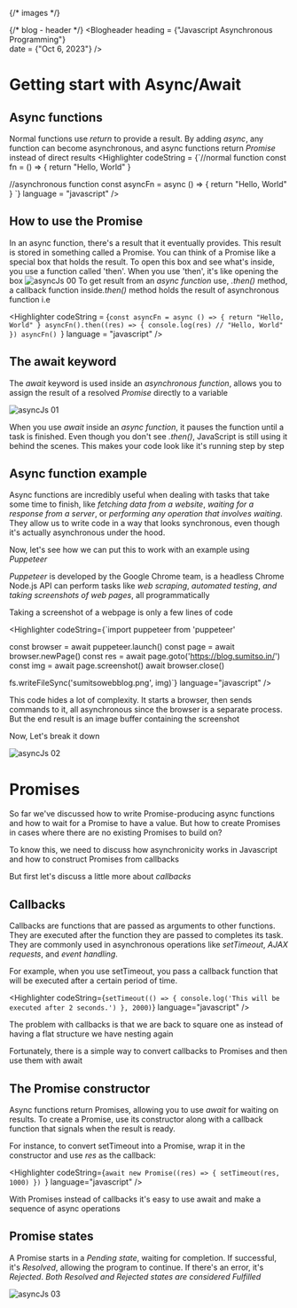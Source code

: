 
{/* images */}




{/* blog - header */}
<Blogheader 
heading = {"Javascript Asynchronous Programming"}  
date = {"Oct 6, 2023"}
/>

# Getting start with Async/Await

## Async functions
Normal functions use <i>return</i> to provide a result. By adding <i>async</i>, any function can become asynchronous, and async functions return <i>Promise</i> instead of direct results
<Highlighter
	codeString = {`//normal function
const fn = () =>  {
	return "Hello, World"
}

//asynchronous function
const asyncFn = async () => {
	return "Hello, World"
}
`}
	language = "javascript"
/>
## How to use the Promise
 In an async function, there's a result that it eventually provides. This result is stored in something called a Promise. You can think of a Promise like a special box that holds the result. To open this box and see what's inside, you use a function called 'then'. When you use 'then', it's like opening the box
<Image
	src = {asyncJs_00}
	alt = "asyncJs 00"
 />
To get result from an <i>async function</i> use, <i>.then()</i> method, a callback function inside<i>.then()</i> method holds the result of asynchronous function i.e 

<Highlighter
	codeString = {`const asyncFn = async () => {
 return "Hello, World"
}
asyncFn().then((res) => {
 console.log(res)
 // "Hello, World"
})
asyncFn()
`}
	language = "javascript"
 />

 ## The await keyword
  The <i>await</i> keyword is used inside an <i>asynchronous function</i>, allows you to assign the result of a resolved <i>Promise</i> directly to a variable

  <Image
	src = {asyncJs_01}
	alt = "asyncJs 01"
 />

  When you use <i>await</i> inside an <i>async function</i>, it pauses the function until a task is finished. Even though you don't see <i>.then()</i>, JavaScript is still using it behind the scenes. This makes your code look like it's running step by step

  ## Async function example

  Async functions are incredibly useful when dealing with tasks that take some time to finish, like <i>fetching data from a website</i>, <i>waiting for a response from a server</i>, or <i>performing any operation that involves waiting</i>. They allow us to write code in a way that looks synchronous, even though it's actually asynchronous under the hood. 
  
  Now, let's see how we can put this to work with an example using <i>Puppeteer</i>

  <i>Puppeteer</i> is developed by the Google Chrome team, is a headless Chrome Node.js API can perform tasks like <i>web scraping</i>, <i>automated testing</i>, <i>and taking screenshots of web pages</i>, all programmatically

Taking a screenshot of a webpage is only a few lines of code 

<Highlighter
	codeString={`import puppeteer from 'puppeteer'

const browser = await puppeteer.launch()
const page = await browser.newPage()
const res = await page.goto('https://blog.sumitso.in/')
const img = await page.screenshot()
await browser.close()

fs.writeFileSync('sumitsowebblog.png', img)`}
language="javascript"
/>

This code hides a lot of complexity. It starts a browser, then sends
commands to it, all asynchronous since the browser is a separate process.
But the end result is an image buffer containing the screenshot

Now, Let's break it down

  <Image
	src = {asyncJs_02}
	alt = "asyncJs 02"
 />

# Promises

So far we've discussed how to write Promise-producing async functions and
how to wait for a Promise to have a value. But how to create Promises in
cases where there are no existing Promises to build on?

To know this, we need to discuss how asynchronicity works in Javascript
and how to construct Promises from callbacks

But first let's discuss a little more about <i>callbacks</i>

## Callbacks

Callbacks are functions that are passed as arguments to other functions. They are executed after the function they are passed to completes its task.
They are commonly used in asynchronous operations like <i>setTimeout</i>, <i>AJAX requests</i>, and <i>event handling</i>. 

For example, when you use setTimeout, you pass a callback function that will be executed after a certain period of time.

<Highlighter
	codeString={`setTimeout(() => {
  console.log('This will be executed after 2 seconds.')
}, 2000)`}
	language="javascript"
/>

The problem with callbacks is that we are back to square one as instead of
having a flat structure we have nesting again

Fortunately, there is a simple way to convert callbacks to Promises and then
use them with await

## The Promise constructor

Async functions return Promises, allowing you to use <i>await</i> for waiting on results. To create a Promise, use its constructor along with a callback function that signals when the result is ready.

For instance, to convert setTimeout into a Promise, wrap it in the constructor and use <i>res</i> as the callback:

<Highlighter
	codeString={`await new Promise((res) => {
 setTimeout(res, 1000)
})
`}
	language="javascript"
/>

With Promises instead of callbacks it's easy to use await and make a
sequence of async operations
## Promise states

A Promise starts in a <i>Pending state</i>, waiting for completion.
If successful, it's <i>Resolved</i>, allowing the program to continue. If there's an error, it's <i>Rejected</i>.
<i>Both Resolved and Rejected states are considered Fulfilled</i>

  <Image
	src = {asyncJs_03}
	alt = "asyncJs 03"
 />